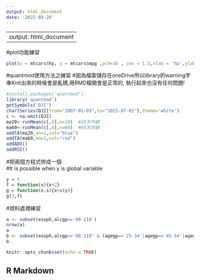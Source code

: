 ---
output: html_document
date: '2022-03-20'
---
---
output: html_document
---
#plot功能練習
```{r}
plot(x = mtcars$hp, y = mtcars$mpg ,pch=16 , cex = 1.5,xlab = 'hp',ylab = 'mpg',col = ifelse(mtcars$wt<=2.5,'black', ifelse(mtcars$wt <= 3.5, 'red', 'green')))

```
#quantmod使用方法之練習
#因為檔案儲存在oneDrive所以library的warning字串Knit出來的時候會是亂碼,用RMD檔開會是正常的,
執行起來也沒有任何問題!
```{r}
#install.packages('quantmod')
library('quantmod')
getSymbols('DJI')
chartSeries(DJI[from="2007-01-03",to="2021-07-01"],theme='white')
c <- na.omit(DJI)
ma20<-runMean(c[,4],n=20)  #20天均線
ma60<-runMean(c[,4],n=60)  #60天均線
addTA(ma20,on=1,col="blue")
addTA(ma60,on=1,col="red")
addADX()
addRSI()
```

#把兩個方程式併成一個  
#It is possible when y is global variable
```{r}
y = 5
f = function(x){x+2}
g = function(x,s){x+s(y)}
g(3,f)
```


#資料處裡練習
```{r}
a <- subset(esoph,alcgp=='80-119')
nrow(a)
a
b <- subset(esoph,alcgp=='80-119' & (agegp=='25-34'|agegp=='45-54'|agegp=='65-74'))
b
```

```{r setup, include=FALSE}
knitr::opts_chunk$set(echo = TRUE)
```

## R Markdown

